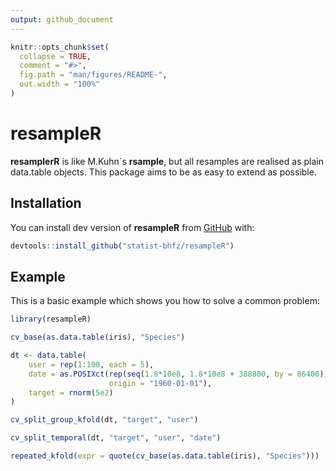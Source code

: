 ```yaml
---
output: github_document
---
```


<!-- README.md is generated from README.Rmd. Please edit that file -->

```r
knitr::opts_chunk$set(
  collapse = TRUE,
  comment = "#>",
  fig.path = "man/figures/README-",
  out.width = "100%"
)
```

# resampleR

**resamplerR** is like M.Kuhn`s **rsample**, but all resamples are realised as plain data.table objects. This package aims to be as easy to extend as possible. 

## Installation

You can install dev version of **resampleR** from [GitHub](https://github.com) with:

```r
devtools::install_github("statist-bhfz/resampleR")
```

## Example

This is a basic example which shows you how to solve a common problem:

```r
library(resampleR)

cv_base(as.data.table(iris), "Species")

dt <- data.table(
    user = rep(1:100, each = 5),
    date = as.POSIXct(rep(seq(1.8*10e8, 1.8*10e8 + 388800, by = 86400), 100),
                      origin = "1960-01-01"),
    target = rnorm(5e2)
)

cv_split_group_kfold(dt, "target", "user")

cv_split_temporal(dt, "target", "user", "date")

repeated_kfold(expr = quote(cv_base(as.data.table(iris), "Species")))
```


